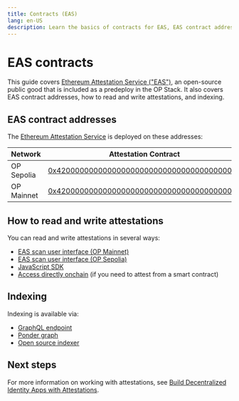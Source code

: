 ```yaml
---
title: Contracts (EAS)
lang: en-US
description: Learn the basics of contracts for EAS, EAS contract addresses, and how to read and write attestations.
---
```


# EAS contracts

This guide covers [Ethereum Attestation Service ("EAS")](https://attest.sh/), an open-source public good that is included as a predeploy in the OP Stack.
It also covers EAS contract addresses, how to read and write attestations, and indexing.

## EAS contract addresses

The [Ethereum Attestation Service](https://docs.attest.sh/docs/welcome) is deployed on these addresses:

| Network    | Attestation Contract                                                                                                                   | Schema Registry Contract                                                                                                               |
| ---------- | -------------------------------------------------------------------------------------------------------------------------------------- | -------------------------------------------------------------------------------------------------------------------------------------- |
| OP Sepolia | [0x4200000000000000000000000000000000000021](https://sepolia-optimism.etherscan.io/address/0x4200000000000000000000000000000000000021) | [0x4200000000000000000000000000000000000020](https://sepolia-optimism.etherscan.io/address/0x4200000000000000000000000000000000000020) |
| OP Mainnet | [0x4200000000000000000000000000000000000021](https://optimistic.etherscan.io/address/0x4200000000000000000000000000000000000021)       | [0x4200000000000000000000000000000000000020](https://optimistic.etherscan.io/address/0x4200000000000000000000000000000000000020)       |

## How to read and write attestations

You can read and write attestations in several ways:

*   [EAS scan user interface (OP Mainnet)](https://optimism.easscan.org/)
*   [EAS scan user interface (OP Sepolia)](https://optimism-sepolia.easscan.org/)
*   [JavaScript SDK](https://docs.attest.sh/docs/developer-tools/eas-sdk)
*   [Access directly onchain](https://github.com/ethereum-attestation-service/eas-contracts/blob/master/contracts/EAS.sol) (if you need to attest from a smart contract)

## Indexing

Indexing is available via:

*   [GraphQL endpoint](https://docs.attest.sh/docs/developer-tools/api)
*   [Ponder graph](https://github.com/ethereum-attestation-service/eas-ponder-graph)
*   [Open source indexer](https://github.com/ethereum-attestation-service/eas-indexing-service)

## Next steps

For more information on working with attestations, see [Build Decentralized Identity Apps with Attestations](about-attestations).
